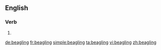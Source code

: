 ==English==

===Verb===
{{head|en|present participle}}

# {{present participle of|beagle|lang=en|nocat=1}}

[[de:beagling]]
[[fr:beagling]]
[[simple:beagling]]
[[ta:beagling]]
[[vi:beagling]]
[[zh:beagling]]